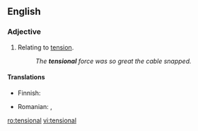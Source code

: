==English==

===Adjective===
{{en-adj|-}}

# Relating to [[tension]].
#:''The '''tensional''' force was so great the cable snapped.''

====Translations====
{{trans-top|relating to tension}}
* Finnish: {{t|fi|jännitys|alt=jännitys-}}
{{trans-mid}}
* Romanian: {{t|ro|tensional}}, {{t|ro|de tensiune}}
{{trans-bottom}}
 

[[ro:tensional]]
[[vi:tensional]]